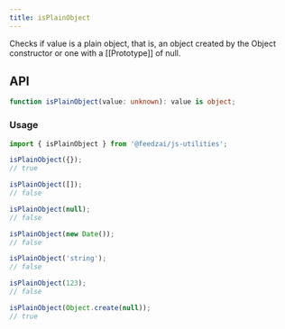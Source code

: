 ```yaml
---
title: isPlainObject
---
```

Checks if value is a plain object, that is, an object created by the Object constructor or one with a [[Prototype]] of null.

## API

```typescript
function isPlainObject(value: unknown): value is object;
```

### Usage

```typescript
import { isPlainObject } from '@feedzai/js-utilities';

isPlainObject({});
// true

isPlainObject([]);
// false

isPlainObject(null);
// false

isPlainObject(new Date());
// false

isPlainObject('string');
// false

isPlainObject(123);
// false

isPlainObject(Object.create(null));
// true
```
